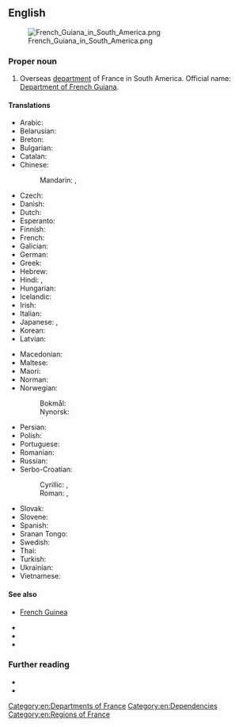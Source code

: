 ==English==
[[File:French Guiana in South America.png|frameless|right]]

===Proper noun===
{{en-proper noun}}

# Overseas [[department]] of France in South America. Official name: [[Department of French Guiana]].

====Translations====
{{trans-top|Department of French Guiana}}
* Arabic: {{t|ar|غِيَانَا اَلْفَرَنْسِيَّة|f}}
* Belarusian: {{t|be|Францу́зская Гвія́на|f}}
* Breton: {{t|br|Gwiana c'hall}}
* Bulgarian: {{t|bg|Фре́нска Гвиа́на|f}}
* Catalan: {{t+|ca|Guaiana Francesa|f}}
* Chinese:
*: Mandarin: {{t+|cmn|法屬圭亞那}}, {{t+|cmn|法属圭亚那|tr=Fà shǔ Guīyǎnà}}
* Czech: {{t+|cs|Francouzská Guyana|f}}
* Danish: {{t|da|Fransk Guyana}}
* Dutch: {{t+|nl|Frans-Guyana|n}}
* Esperanto: {{t|eo|Franca Gviano}}
* Finnish: {{t+|fi|Ranskan Guayana}}
* French: {{t+|fr|Guyane française|f}}
* Galician: {{t|gl|Güiana francesa|f}}
* German: {{t+|de|Französisch-Guayana|n}}
* Greek: {{t|el|Γαλλική Γουιάνα|f}}
* Hebrew: {{t|he|גיאנה הצרפתית|f|tr=giana ha-tsorfatít}}
* Hindi: {{t|hi|फ़्रेंच गयाना}}, {{t|hi|फ्रेंच गयाना}}
* Hungarian: {{t|hu|Francia Guyana}}
* Icelandic: {{t|is|Franska Gvæjana}}
* Irish: {{t|ga|Guáin na Fraince|f}}
* Italian: {{t|it|Guiana francese|f}}
* Japanese: {{t|ja|フランス領ギアナ|tr=Furansu-ryō Giana}}, {{t|ja|仏領ギアナ|tr=Futsu-ryō Giana}}
* Korean: {{t|ko|^프랑스령 ^기아나}}
* Latvian: {{t|lv|Franču Gviāna|f}}
{{trans-mid}}
* Macedonian: {{t|mk|Фра́нцуска Гваја́на|f}}
* Maltese: {{t|mt|Gujana Franċiża|f|alt=il-Gujana Franċiża}}
* Maori: {{t|mi|Kaiana Wīwī}}
* Norman: {{t|nrf|Guyane Française|f}}
* Norwegian:
*: Bokmål: {{t|nb|Fransk Guyana}}
*: Nynorsk: {{t|nn|Fransk Guyana}}
* Persian: {{t|fa|گویان فرانسه|tr=gviyân frânse}}
* Polish: {{t+|pl|Gujana Francuska|f}}
* Portuguese: {{t+|pt|Guiana Francesa}}
* Romanian: {{t|ro|Guyana Franceză|f}}
* Russian: {{t|ru|Францу́зская Гвиа́на|f}}
* Serbo-Croatian:
*: Cyrillic: {{t|sh|Француска Гвајана|f}}, {{t|sh|Француска Гвијана|f}}
*: Roman: {{t|sh|Francuska Gvajana|f}}, {{t|sh|Francuska Gvijana|f}}
* Slovak: {{t|sk|Francúzska Guyana|f}}
* Slovene: {{t+|sl|Francóska Gvajána|f}}
* Spanish: {{t+|es|Guayana Francesa}}
* Sranan Tongo: {{t|srn|Frans'sei}}
* Swedish: {{t+|sv|Franska Guyana}}
* Thai: {{t|th|เฟรนช์เกียนา|tr=french gianaa}}
* Turkish: {{t+|tr|Fransız Guyanası}}
* Ukrainian: {{t|uk|Францу́зька Гвіа́на|f}}
* Vietnamese: {{t|vi|Guyane thuộc Pháp}}
{{trans-bottom}}

====See also====
* {{qualifier|not to be confused with}} [[French Guinea]]
* {{l|en|Cayenne}}
* {{l|en|France}}
* {{l|en|Appendix:Countries of the world|Countries of the world}}

===Further reading===
* {{pedialite}}
* {{R:OneLook}}

[[Category:en:Departments of France]]
[[Category:en:Dependencies]]
[[Category:en:Regions of France]]